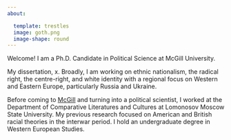 ---
about:

  template: trestles
  image: goth.png
  image-shape: round
---

Welcome! I am a Ph.D. Candidate in Political Science at McGill University.

My dissertation, x. Broadly, I am working on ethnic nationalism, the radical right, the centre-right, and white identity with a regional focus on Western and Eastern Europe, particularly Russia and Ukraine.

Before coming to [McGill](yarrr) and turning into a political scientist, I worked at the Department of Comparative Literatures and Cultures at Lomonosov Moscow State University. My previous research focused on American and British racial theories in the interwar period. I hold an undergraduate degree in Western European Studies.
